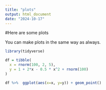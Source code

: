 ```yaml
---
title: "plots"
output: html_document
date: "2024-10-17"
---
```



#Here are some plots

You can make plots in the same way as always.
```r
library(tidyverse)

df = tibble(
  x = rnorm(100, 2, 5),
  y = 1 + 2*x - 0.5 * x^2 + rnorm(100)
)

df %>%  ggplot(aes(x=x, y=y)) + geom_point()



```
